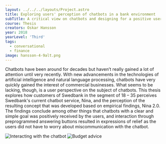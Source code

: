 ---
layout: ../../../layouts/Project.astro
title: Exploring users' perception of chatbots in a bank environment
subTitle: A critical view on chatbots and designing for a positive user experience
course: Thesis
creators: Oskar Hansson
year: 2018
yearLevel: 'Third'
tags:
  - conversational
  - finance
image: hansson-4-9alt.png
---

Chatbots have been around for decades but haven’t really gained a lot of attention until very recently. With new advancements in the technologies of artificial intelligence and natural language processing, chatbots have very quickly gained the interest of commercial businesses. What seems to be lacking, though, is a user perspective on the subject of chatbots. This thesis explores how customers of Swedbank in the segment of 18 – 35 perceives Swedbank's current chatbot service, Nina, and the perception of the resulting concept that was developed based on empirical findings, Nina 2.0. The findings conclude among other things that chatbots with a clear and simple goal was positively received by the users, and interaction through preprogrammed answering buttons resulted in expressions of relief as the users did not have to worry about miscommunication with the chatbot.

<ImageSet>

![Interacting with the chatbot](hansson-1.jpg 'Interacting with the chatbot')
![Budget advice](hansson-2.jpg 'Budget advice')

</ImageSet>

